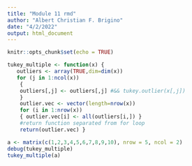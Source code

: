 ```yaml
---
title: "Module 11 rmd"
author: "Albert Christian F. Brigino"
date: "4/2/2022"
output: html_document
---
```


```r
knitr::opts_chunk$set(echo = TRUE)
```



```r
tukey_multiple <- function(x) {
   outliers <- array(TRUE,dim=dim(x))
   for (j in 1:ncol(x))
    {
    outliers[,j] <- outliers[,j] #&& tukey.outlier(x[,j])
    }
    outlier.vec <- vector(length=nrow(x))
    for (i in 1:nrow(x))
    { outlier.vec[i] <- all(outliers[i,]) } 
    #return function separated from for loop
    return(outlier.vec) }


```


```r

a <- matrix(c(1,2,3,4,5,6,7,8,9,10), nrow = 5, ncol = 2)
debug(tukey_multiple)
tukey_multiple(a)
```


